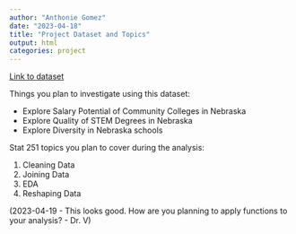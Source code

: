```yaml
---
author: "Anthonie Gomez"
date: "2023-04-18"
title: "Project Dataset and Topics"
output: html
categories: project
---
```


[Link to dataset](https://github.com/rfordatascience/tidytuesday/blob/master/data/2020/2020-03-10/readme.md)

Things you plan to investigate using this dataset:

- Explore Salary Potential of Community Colleges in Nebraska
- Explore Quality of STEM Degrees in Nebraska
- Explore Diversity in Nebraska schools

Stat 251 topics you plan to cover during the analysis:

1. Cleaning Data
2. Joining Data
3. EDA
4. Reshaping Data



(2023-04-19 - This looks good. How are you planning to apply functions to your analysis? - Dr. V)
